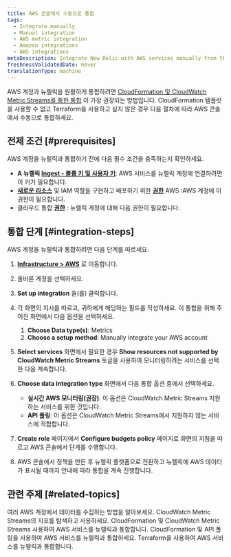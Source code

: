```yaml
---
title: AWS 콘솔에서 수동으로 통합
tags:
  - Integrate manually
  - Manual integration
  - AWS metric integration
  - Amazon integrations
  - AWS integrations
metaDescription: Integrate New Relic with AWS services manually from the AWS console.
freshnessValidatedDate: never
translationType: machine
---
```


AWS 계정과 뉴렐릭을 원활하게 통합하려면 [CloudFormation 및 CloudWatch Metric Streams를 통한 통합](/docs/infrastructure/amazon-integrations/aws-integration-for-metrics/via-cloudformation) 이 가장 권장되는 방법입니다. CloudFormation 템플릿을 사용할 수 없고 Terraform을 사용하고 싶지 않은 경우 다음 절차에 따라 AWS 콘솔에서 수동으로 통합하세요.

## 전제 조건 [#prerequisites]

AWS 계정을 뉴렐릭과 통합하기 전에 다음 필수 조건을 충족하는지 확인하세요.

* **A 뉴렐릭 [Ingest - 볼륨 키 및 사용자 키](https://one.newrelic.com/api-keys)**: AWS 서비스를 뉴렐릭 계정에 연결하려면 이 키가 필요합니다.
* **[새로운 리소스](https://docs.aws.amazon.com/IAM/latest/UserGuide/id_roles.html)** 및 IAM 역할을 구현하고 배포하기 위한 **[권한](https://docs.aws.amazon.com/ARG/latest/userguide/gettingstarted-prereqs-permissions.html)** AWS :AWS 계정에 이 권한이 필요합니다.
* 클라우드 통합 **[권한](/docs/accounts/accounts-billing/new-relic-one-user-management/user-permissions/#infrastructure)** : 뉴렐릭 계정에 대해 다음 권한이 필요합니다.

## 통합 단계 [#integration-steps]

AWS 계정을 뉴렐릭과 통합하려면 다음 단계를 따르세요.

1. [<DNT>**Infrastructure &gt; AWS**</DNT>](https://one.newrelic.com/infra/infrastructure/cloud-aws) 로 이동합니다.

2. 올바른 계정을 선택하세요.

3. <DNT>**Set up integration**</DNT> 을(를) 클릭합니다.

4. 각 화면의 지시를 따르고, 귀하에게 해당하는 필드를 작성하세요. 이 통합을 위해 주어진 화면에서 다음 옵션을 선택하세요.

   1. <DNT>**Choose Data type(s)**</DNT>: <DNT>Metrics</DNT>
   2. <DNT>**Choose a setup method**</DNT>: <DNT>Manually integrate your AWS account</DNT>

5. <DNT>**Select services**</DNT> 화면에서 필요한 경우 <DNT>**Show resources not supported by CloudWatch Metric Streams**</DNT> 토글을 사용하여 모니터링하려는 서비스를 선택한 다음 계속합니다.

6. <DNT>**Choose data integration type**</DNT> 화면에서 다음 통합 옵션 중에서 선택하세요.

   * **실시간 AWS 모니터링(권장)**: 이 옵션은 CloudWatch Metric Streams 지원하는 서비스를 위한 것입니다.
   * **API 폴링**: 이 옵션은 CloudWatch Metric Streams에서 지원하지 않는 서비스에 적합합니다.

7. <DNT>**Create role**</DNT> 페이지에서 <DNT>**Configure budgets policy**</DNT> 페이지로 화면의 지침을 따르고 AWS 콘솔에서 단계를 수행합니다.

8. AWS 콘솔에서 정책을 만든 후 뉴렐릭 플랫폼으로 전환하고 뉴렐릭에 AWS 데이터가 표시될 때까지 안내에 따라 통합을 계속 진행합니다.

## 관련 주제 [#related-topics]

<DocTiles>
  <DocTile title="여러 AWS 계정에서 데이터 수집" path="/docs/infrastructure/amazon-integrations/manage-aws-data/aws-multi-account/">
    여러 AWS 계정에서 데이터를 수집하는 방법을 알아보세요.
  </DocTile>

  <DocTile title="AWS 통합 지표" path="/docs/infrastructure/amazon-integrations/manage-aws-data/aws-integrations-metrics/">
    CloudWatch Metric Streams의 지표를 탐색하고 사용하세요.
  </DocTile>

  <DocTile title="CloudFormation 및 CWMS를 통한 AWS 통합" path="/docs/infrastructure/amazon-integrations/aws-integration-for-metrics/via-cloudformation-cwms">
    CloudFormation 및 CloudWatch Metric Streams 사용하여 AWS 서비스를 뉴렐릭과 통합합니다.
  </DocTile>

  <DocTile title="CloudFormation 및 API 폴링을 통한 AWS 통합" path="/docs/infrastructure/amazon-integrations/aws-integration-for-metrics/via-cloudformation-and-api-polling">
    CloudFormation 및 API 폴링을 사용하여 AWS 서비스를 뉴렐릭과 통합하세요.
  </DocTile>

  <DocTile title="Terraform을 통한 AWS 통합" path="/docs/infrastructure/amazon-integrations/aws-integration-for-metrics/terraform">
    Terraform을 사용하여 AWS 서비스를 뉴렐릭과 통합합니다.
  </DocTile>
</DocTiles>